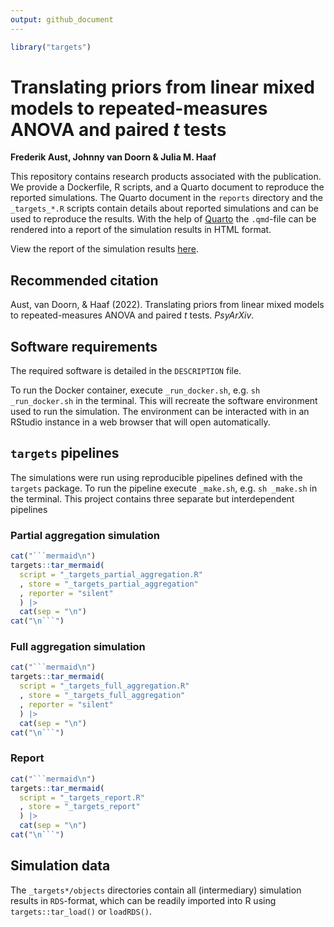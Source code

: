 ```yaml
---
output: github_document
---
```


```r
library("targets")
```


# Translating priors from linear mixed models to repeated-measures ANOVA and paired *t* tests

**Frederik Aust, Johnny van Doorn & Julia M. Haaf**

This repository contains research products associated with the publication.
We provide a Dockerfile, R scripts, and a Quarto document to reproduce the reported simulations.
The Quarto document in the `reports` directory and the `_targets_*.R` scripts contain details about reported simulations and can be used to reproduce the results.
With the help of [Quarto](https://quarto.org/) the `.qmd`-file can be rendered into a report of the simulation results in HTML format.

View the report of the simulation results [here](https://htmlpreview.github.io/?https://github.com/crsh/bf-defprit/blob/main/report/prior_translation.html).


## Recommended citation

Aust, van Doorn, & Haaf (2022). Translating priors from linear mixed models to repeated-measures ANOVA and paired *t* tests. *PsyArXiv*.

## Software requirements

The required software is detailed in the `DESCRIPTION` file.

To run the Docker container, execute `_run_docker.sh`, e.g. `sh _run_docker.sh` in the terminal.
This will recreate the software environment used to run the simulation.
The environment can be interacted with in an RStudio instance in a web browser that will open automatically.

## `targets` pipelines

The simulations were run using reproducible pipelines defined with the `targets` package.
To run the pipeline execute `_make.sh`, e.g. `sh _make.sh` in the terminal.
This project contains three separate but interdependent pipelines

### Partial aggregation simulation

```r
cat("```mermaid\n")
targets::tar_mermaid(
  script = "_targets_partial_aggregation.R"
  , store = "_targets_partial_aggregation"
  , reporter = "silent"
  ) |> 
  cat(sep = "\n")
cat("\n```")
```

### Full aggregation simulation

```r
cat("```mermaid\n")
targets::tar_mermaid(
  script = "_targets_full_aggregation.R"
  , store = "_targets_full_aggregation"
  , reporter = "silent"
  ) |> 
  cat(sep = "\n")
cat("\n```")
```

### Report

```r
cat("```mermaid\n")
targets::tar_mermaid(
  script = "_targets_report.R"
  , store = "_targets_report"
  ) |> 
  cat(sep = "\n")
cat("\n```")
```

## Simulation data

The `_targets*/objects` directories contain all (intermediary) simulation results in `RDS`-format, which can be readily imported into R using `targets::tar_load()` or `loadRDS()`.
